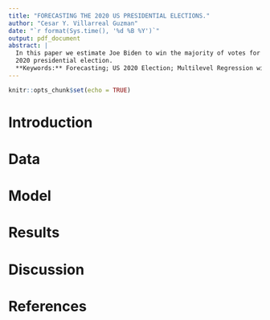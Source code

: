 ```yaml
---
title: "FORECASTING THE 2020 US PRESIDENTIAL ELECTIONS."
author: "Cesar Y. Villarreal Guzman"
date: "`r format(Sys.time(), '%d %B %Y')`"
output: pdf_document
abstract: |
  In this paper we estimate Joe Biden to win the majority of votes for the 
  2020 presidential election.
  **Keywords:** Forecasting; US 2020 Election; Multilevel Regression with Post-Stratification
---
```


```r
knitr::opts_chunk$set(echo = TRUE)
```

# Introduction

# Data

# Model

# Results

# Discussion

\pagebreak

# References